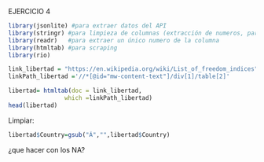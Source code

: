 
EJERCICIO 4

```r
library(jsonlite) #para extraer datos del API
library(stringr) #para limpieza de columnas (extracción de numeros, particiones)
library(readr)   #para extraer un único numero de la columna
library(htmltab) #para scraping
library(rio)

link_libertad = "https://en.wikipedia.org/wiki/List_of_freedom_indices"
linkPath_libertad ='//*[@id="mw-content-text"]/div[1]/table[2]'

libertad= htmltab(doc = link_libertad, 
                which =linkPath_libertad)
head(libertad)
```
Limpiar:
```r
libertad$Country=gsub("Â","",libertad$Country)
```

¿que hacer con los NA?
